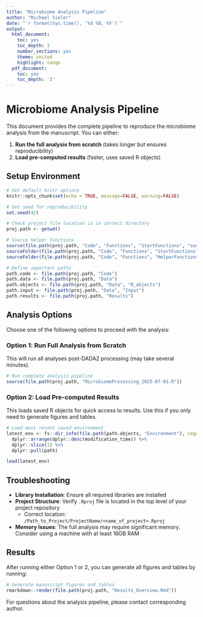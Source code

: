 ```yaml
---
title: "Microbiome Analysis Pipeline"
author: "Michael Sieler"
date: "`r format(Sys.time(), '%d %B, %Y')`"
output:
  html_document: 
    toc: yes
    toc_depth: 3
    number_sections: yes
    theme: united
    highlight: tango
  pdf_document: 
    toc: yes
    toc_depth: '3'
---
```


# Microbiome Analysis Pipeline

This document provides the complete pipeline to reproduce the microbiome analysis from the manuscript. You can either:

1. **Run the full analysis from scratch** (takes longer but ensures reproducibility)
2. **Load pre-computed results** (faster, uses saved R objects)

## Setup Environment

```r
# Set default knitr options
knitr::opts_chunk$set(echo = TRUE, message=FALSE, warning=FALSE)

# Set seed for reproducibility
set.seed(42)

# Check project file location is in correct directory
proj.path <- getwd()

# Source helper functions
source(file.path(proj.path, "Code", "Functions", "StartFunctions", "sourceFolder.R"))
sourceFolder(file.path(proj.path, "Code", "Functions", "StartFunctions"), T)
sourceFolder(file.path(proj.path, "Code", "Functions", "HelperFunctions"), T)

# Define important paths
path.code <- file.path(proj.path, "Code")
path.data <- file.path(proj.path, "Data")
path.objects <- file.path(proj.path, "Data", "R_objects")
path.input <- file.path(proj.path, "Data", "Input")
path.results <- file.path(proj.path, "Results") 
```

## Analysis Options

Choose one of the following options to proceed with the analysis:

### Option 1: Run Full Analysis from Scratch
This will run all analyses post-DADA2 processing (may take several minutes).

```r
# Run complete analysis pipeline
source(file.path(proj.path, "MicrobiomeProcessing_2025-07-01.R"))
```

### Option 2: Load Pre-computed Results
This loads saved R objects for quick access to results. Use this if you only need to generate figures and tables.

```r
# Load most recent saved environment
latest_env <- fs::dir_info(file.path(path.objects, "Environment"), regexp = "\\.RData$") %>% 
  dplyr::arrange(dplyr::desc(modification_time)) %>% 
  dplyr::slice(1) %>% 
  dplyr::pull(path)

load(latest_env)


```

## Troubleshooting

* **Library Installation**: Ensure all required libraries are installed
* **Project Structure**: Verify `.Rproj` file is located in the top level of your project repository
  * Correct location: `/Path_to_Project/ProjectName/<name_of_project>.Rproj`
* **Memory Issues**: The full analysis may require significant memory. Consider using a machine with at least 16GB RAM

## Results

After running either Option 1 or 2, you can generate all figures and tables by running:

```r
# Generate manuscript figures and tables
rmarkdown::render(file.path(proj.path, "Results_Overview.Rmd"))
```

For questions about the analysis pipeline, please contact corresponding author.

